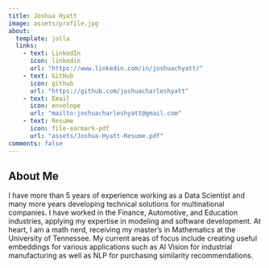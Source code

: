 ```yaml
---
title: Joshua Hyatt
image: assets/profile.jpg
about:
  template: jolla
  links:
    - text: LinkedIn
      icon: linkedin
      url: "https://www.linkedin.com/in/joshuachyatt/"
    - text: GitHub
      icon: github
      url: "https://github.com/joshuacharleshyatt"
    - text: Email
      icon: envelope
      url: "mailto:joshuacharleshyatt@gmail.com" 
    - text: Resume
      icon: file-earmark-pdf
      url: "assets/Joshua-Hyatt-Resume.pdf"
comments: false
---
```


## About Me

I have more than 5 years of experience working as a Data Scientist and many more years developing technical solutions for multinational companies. I have worked in the Finance, Automotive, and Education industries, applying my expertise in modeling and software development. At heart, I am a math nerd, receiving my master's in Mathematics at the University of Tennessee. My current areas of focus include creating useful embeddings for various applications such as AI Vision for industrial manufacturing as well as NLP for purchasing similarity recommendations.


